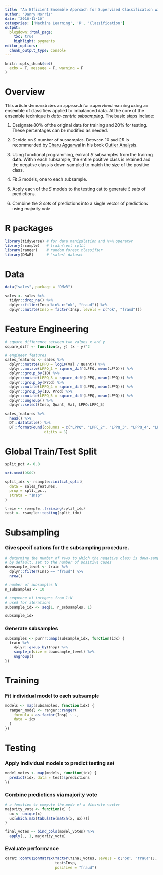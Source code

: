 ```yaml
---
title: "An Efficient Ensemble Approach for Supervised Classification with Imbalanced Classes"
author: "Danny Morris"
date: "2018-11-20"
categories: ['Machine Learning', 'R', 'Classification']
output: 
  blogdown::html_page:
    toc: true
    highlight: pygments
editor_options: 
  chunk_output_type: console
---
```


```r
knitr::opts_chunk$set(
  echo = T, message = F, warning = F
)
```

# Overview

This article demonstrates an approach for supervised learning using an ensemble of classifiers applied to imbalanced data. At the core of the ensemble technique is *data-centric subsampling.* The basic steps include:

1. Designate 80% of the original data for training and 20% for testing. These percentages can be modified as needed.

2. Decide on *S* number of subsamples. Between 10 and 25 is recommended by [Charu Aggarwal](http://charuaggarwal.net/) in his book [Outlier Analysis](https://www.amazon.com/Outlier-Analysis-Charu-C-Aggarwal/dp/3319475770/ref=pd_cp_14_1?pd_rd_w=8M3qy&pf_rd_p=ef4dc990-a9ca-4945-ae0b-f8d549198ed6&pf_rd_r=3TGSZZ1H5HYKMT0G80Q8&pd_rd_r=f1e3c156-9e78-11e9-801d-cdc96cae2e7b&pd_rd_wg=DXbV0&pd_rd_i=3319475770&psc=1&refRID=3TGSZZ1H5HYKMT0G80Q8).

3. Using functional programming, extract *S* subsamples from the training data. Within each subsample, the entire positive class is retained and the negative class is down-sampled to match the size of the positive class.

4. Fit *S* models, one to each subsample.

5. Apply each of the *S* models to the testing dat to generate *S sets* of predictions.

6. Combine the *S sets* of predictions into a single vector of predictions using majority vote.

# R packages

```r
library(tidyverse) # for data manipulation and %>% operator
library(rsample)   # train/test split
library(ranger)    # random forest classifier
library(DMwR)      # "sales" dataset
```

# Data

```r
data("sales", package = "DMwR")

sales <- sales %>%
  tidyr::drop_na() %>%
  dplyr::filter(Insp %in% c("ok", "fraud")) %>%  
  dplyr::mutate(Insp = factor(Insp, levels = c("ok", "fraud"))) 
```

# Feature Engineering

```r
# square difference between two values x and y
square_diff <- function(x, y) (x - y)^2

# engineer features
sales_features <- sales %>%
  dplyr::mutate(LPPQ = log10(Val / Quant)) %>%
  dplyr::mutate(LPPQ_2 = square_diff(LPPQ, mean(LPPQ))) %>%
  dplyr::group_by(ID) %>%
  dplyr::mutate(LPPQ_3 = square_diff(LPPQ, mean(LPPQ))) %>%
  dplyr::group_by(Prod) %>%
  dplyr::mutate(LPPQ_4 = square_diff(LPPQ, mean(LPPQ))) %>%
  dplyr::group_by(ID, Prod) %>%
  dplyr::mutate(LPPQ_5 = square_diff(LPPQ, mean(LPPQ))) %>%
  dplyr::ungroup() %>%
  dplyr::select(Insp, Quant, Val, LPPQ:LPPQ_5)
```

```r
sales_features %>%
  head() %>%
  DT::datatable() %>%
  DT::formatRound(columns = c("LPPQ", "LPPQ_2", "LPPQ_3", "LPPQ_4", "LPPQ_5"),
                  digits = 3)
```

# Global Train/Test Split

```r
split_pct <- 0.8

set.seed(9560)

split_idx <- rsample::initial_split(
  data = sales_features, 
  prop = split_pct,
  strata = "Insp"
)
```

```r
train <- rsample::training(split_idx)
test <- rsample::testing(split_idx)
```

# Subsampling

### Give specifications for the subsampling procedure.

```r
# determine the number of rows to which the negative class is down-sampled
# by default, set to the number of positive cases
downsample_level <- train %>%
  dplyr::filter(Insp == "fraud") %>%
  nrow()

# number of subsamples N
n_subsamples <- 10

# sequence of integers from 1:N
# used for iterations
subsample_idx <- seq(1, n_subsamples, 1)

subsample_idx
```

### Generate subsamples

```r
subsamples <- purrr::map(subsample_idx, function(idx) {
  train %>%
    dplyr::group_by(Insp) %>%
    sample_n(size = downsample_level) %>%
    ungroup()
}) 
```

# Training 

### Fit individual model to each subsample

```r
models <- map(subsamples, function(idx) {
  ranger_model <- ranger::ranger(
    formula = as.factor(Insp) ~ .,
    data = idx
  )
})
```

# Testing

### Apply individual models to predict testing set

```r
model_votes <- map(models, function(idx) {
  predict(idx, data = test)$predictions
})
```

### Combine predictions via majority vote

```r
# a function to compute the mode of a discrete vector
majority_vote <- function(x) {
  ux <- unique(x)
  ux[which.max(tabulate(match(x, ux)))]
}

final_votes <- bind_cols(model_votes) %>%
  apply(., 1, majority_vote)
```

### Evaluate performance

```r
caret::confusionMatrix(factor(final_votes, levels = c("ok", "fraud")),
                       test$Insp,
                       positive = "fraud")
```




